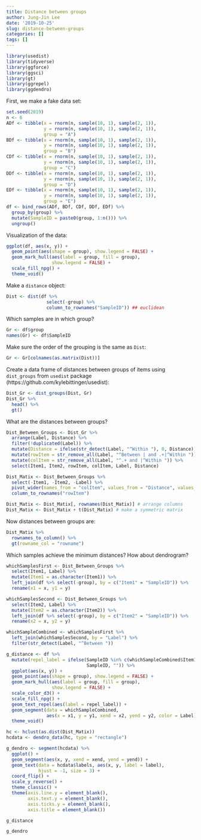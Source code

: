 ```yaml
---
title: Distance between groups
author: Jung-Jin Lee
date: '2019-10-25'
slug: distance-between-groups
categories: []
tags: []
---
```


```r
library(usedist)
library(tidyverse)
library(ggforce)
library(ggsci)
library(gt)
library(ggrepel)
library(ggdendro)
```

First, we make a fake data set:

```r
set.seed(2019)
n <- 6
ADf <- tibble(x = rnorm(n, sample(10, 1), sample(2, 1)),
              y = rnorm(n, sample(10, 1), sample(2, 1)), 
              group = "A")
BDf <- tibble(x = rnorm(n, sample(10, 1), sample(2, 1)), 
              y = rnorm(n, sample(10, 1), sample(2, 1)), 
              group = "B")
CDf <- tibble(x = rnorm(n, sample(10, 1), sample(2, 1)), 
              y = rnorm(n, sample(10, 1), sample(2, 1)), 
              group = "C")
DDf <- tibble(x = rnorm(n, sample(10, 1), sample(2, 1)), 
              y = rnorm(n, sample(10, 1), sample(2, 1)), 
              group = "D")
EDf <- tibble(x = rnorm(n, sample(10, 1), sample(2, 1)), 
              y = rnorm(n, sample(10, 1), sample(2, 1)), 
              group = "E")
df <- bind_rows(ADf, BDf, CDf, DDf, EDf) %>%
  group_by(group) %>%
  mutate(SampleID = paste0(group, 1:n())) %>%
  ungroup()
```

Visualization of the data:

```r
ggplot(df, aes(x, y)) + 
  geom_point(aes(shape = group), show.legend = FALSE) +
  geom_mark_hull(aes(label = group, fill = group), 
                 show.legend = FALSE) +
  scale_fill_npg() +
  theme_void() 
```

Make a `distance` object:

```r
Dist <- dist(df %>% 
               select(-group) %>% 
               column_to_rownames("SampleID")) ## euclidean
```

Which samples are in which group?

```r
Gr <- df$group
names(Gr) <- df$SampleID
```

Make sure the order of the grouping is the same as `Dist`:

```r
Gr <- Gr[colnames(as.matrix(Dist))]
```

Create a data frame of distances between groups of items using `dist_groups` from `usedist` package (https://github.com/kylebittinger/usedist):

```r
Dist_Gr <- dist_groups(Dist, Gr)
Dist_Gr %>%
  head() %>%
  gt()
```

What are the distances between groups?

```r
Dist_Between_Groups <- Dist_Gr %>%
  arrange(Label, Distance) %>%
  filter(!duplicated(Label)) %>%
  mutate(Distance = ifelse(str_detect(Label, "^Within "), 0, Distance)) %>%
  mutate(rowItem = str_remove_all(Label, "^Between | and .+|^Within ")) %>%
  mutate(colItem = str_remove_all(Label, "^.+ and |^Within ")) %>%
  select(Item1, Item2, rowItem, colItem, Label, Distance) 

Dist_Matix <- Dist_Between_Groups %>%
  select(-Item1, -Item2, -Label) %>%
  pivot_wider(names_from = "colItem", values_from = "Distance", values_fill = list(Distance = 0)) %>%
  column_to_rownames("rowItem")

Dist_Matix <- Dist_Matix[, rownames(Dist_Matix)] # arrange columns
Dist_Matix <- Dist_Matix + t(Dist_Matix) # make a symmetric matrix
```

Now distances between groups are:

```r
Dist_Matix %>%
  rownames_to_column() %>%
  gt(rowname_col = "rowname")
```

Which samples achieve the minimum distances? How about dendrogram?

```r
whichSamplesFirst <- Dist_Between_Groups %>%
  select(Item1, Label) %>%
  mutate(Item1 = as.character(Item1)) %>%
  left_join(df %>% select(-group), by = c("Item1" = "SampleID")) %>%
  rename(x1 = x, y1 = y)

whichSamplesSecond <- Dist_Between_Groups %>%
  select(Item2, Label) %>%
  mutate(Item2 = as.character(Item2)) %>%
  left_join(df %>% select(-group), by = c("Item2" = "SampleID")) %>%
  rename(x2 = x, y2 = y)

whichSampleCombined <- whichSamplesFirst %>%
  left_join(whichSamplesSecond, by = "Label") %>%
  filter(str_detect(Label, "^Between "))

g_distance <- df %>% 
  mutate(repel_label = ifelse(SampleID %in% c(whichSampleCombined$Item1, whichSampleCombined$Item2),
                              SampleID, "")) %>%
  ggplot(aes(x, y)) + 
  geom_point(aes(shape = group), show.legend = FALSE) +
  geom_mark_hull(aes(label = group, fill = group), 
                 show.legend = FALSE) +
  scale_color_d3() +
  scale_fill_npg() +
  geom_text_repel(aes(label = repel_label)) +
  geom_segment(data = whichSampleCombined, 
               aes(x = x1, y = y1, xend = x2, yend = y2, color = Label)) +
  theme_void() 

hc <- hclust(as.dist(Dist_Matix))
hcdata <- dendro_data(hc, type = "rectangle")

g_dendro <- segment(hcdata) %>%
  ggplot() + 
  geom_segment(aes(x, y, xend = xend, yend = yend)) +
  geom_text(data = hcdata$labels, aes(x, y, label = label),
            hjust = -1, size = 3) +
  coord_flip() + 
  scale_y_reverse() +
  theme_classic() +
  theme(axis.line.y = element_blank(),
        axis.text.y = element_blank(),
        axis.ticks.y = element_blank(),
        axis.title = element_blank())
```

```r
g_distance
```

```r
g_dendro
```

